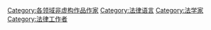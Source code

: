 [[Category:各领域非虚构作品作家|Category:各领域非虚构作品作家]]
[[Category:法律语言|Category:法律语言]]
[[Category:法学家|Category:法学家]]
[[Category:法律工作者|Category:法律工作者]]